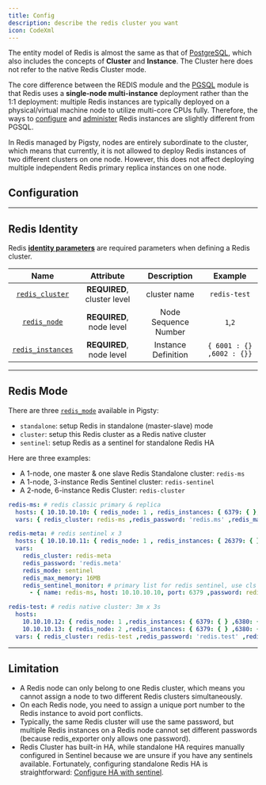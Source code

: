 ```yaml
---
title: Config
description: describe the redis cluster you want
icon: CodeXml
---
```


The entity model of Redis is almost the same as that of [PostgreSQL](/docs/pgsql/cluster), which also includes the concepts of **Cluster** and **Instance**. The Cluster here does not refer to the native Redis Cluster mode.

The core difference between the REDIS module and the [PGSQL](/docs/pgsql/) module is that Redis uses a **single-node multi-instance** deployment rather than the 1:1 deployment: multiple Redis instances are typically deployed on a physical/virtual machine node to utilize multi-core CPUs fully. Therefore, the ways to [configure](/docs/redis/config/#configuration) and [administer](/docs/redis/config/#administration) Redis instances are slightly different from PGSQL.

In Redis managed by Pigsty, nodes are entirely subordinate to the cluster, which means that currently, it is not allowed to deploy Redis instances of two different clusters on one node. However, this does not affect deploying multiple independent Redis primary replica instances on one node.

## Configuration

------

## Redis Identity

Redis [**identity parameters**](/docs/redis/param#redis_id) are required parameters when defining a Redis cluster.

|                             Name                             |          Attribute          |     Description      |          Example          |
| :----------------------------------------------------------: | :-------------------------: | :------------------: | :-----------------------: |
| [`redis_cluster`](/docs/redis/param#redis_cluster) | **REQUIRED**, cluster level |     cluster name     |       `redis-test`        |
| [`redis_node`](/docs/redis/param#redis_node) |  **REQUIRED**, node level   | Node Sequence Number |          `1`,`2`          |
| [`redis_instances`](/docs/redis/param#redis_instances) |  **REQUIRED**, node level   | Instance Definition  | `{ 6001 : {} ,6002 : {}}` |

------

## Redis Mode

There are three [`redis_mode`](/docs/redis/param#redis_mode) available in Pigsty:

- `standalone`: setup Redis in standalone (master-slave) mode
- `cluster`: setup this Redis cluster as a Redis native cluster
- `sentinel`: setup Redis as a sentinel for standalone Redis HA

Here are three examples:

- A 1-node, one master & one slave Redis Standalone cluster: `redis-ms`
- A 1-node, 3-instance Redis Sentinel cluster: `redis-sentinel`
- A 2-node, 6-instance Redis Cluster: `redis-cluster`

```yaml
redis-ms: # redis classic primary & replica
  hosts: { 10.10.10.10: { redis_node: 1 , redis_instances: { 6379: { }, 6380: { replica_of: '10.10.10.10 6379' } } } }
  vars: { redis_cluster: redis-ms ,redis_password: 'redis.ms' ,redis_max_memory: 64MB }

redis-meta: # redis sentinel x 3
  hosts: { 10.10.10.11: { redis_node: 1 , redis_instances: { 26379: { } ,26380: { } ,26381: { } } } }
  vars:
    redis_cluster: redis-meta
    redis_password: 'redis.meta'
    redis_mode: sentinel
    redis_max_memory: 16MB
    redis_sentinel_monitor: # primary list for redis sentinel, use cls as name, primary ip:port
      - { name: redis-ms, host: 10.10.10.10, port: 6379 ,password: redis.ms, quorum: 2 }

redis-test: # redis native cluster: 3m x 3s
  hosts:
    10.10.10.12: { redis_node: 1 ,redis_instances: { 6379: { } ,6380: { } ,6381: { } } }
    10.10.10.13: { redis_node: 2 ,redis_instances: { 6379: { } ,6380: { } ,6381: { } } }
  vars: { redis_cluster: redis-test ,redis_password: 'redis.test' ,redis_mode: cluster, redis_max_memory: 32MB }
```

------

## Limitation

- A Redis node can only belong to one Redis cluster, which means you cannot assign a node to two different Redis clusters simultaneously.
- On each Redis node, you need to assign a unique port number to the Redis instance to avoid port conflicts.
- Typically, the same Redis cluster will use the same password, but multiple Redis instances on a Redis node cannot set different passwords (because redis_exporter only allows one password).
- Redis Cluster has built-in HA, while standalone HA requires manually configured in Sentinel because we are unsure if you have any sentinels available. Fortunately, configuring standalone Redis HA is straightforward: [Configure HA with sentinel](/docs/redis/admin/#configure-ha-with-sentinel).